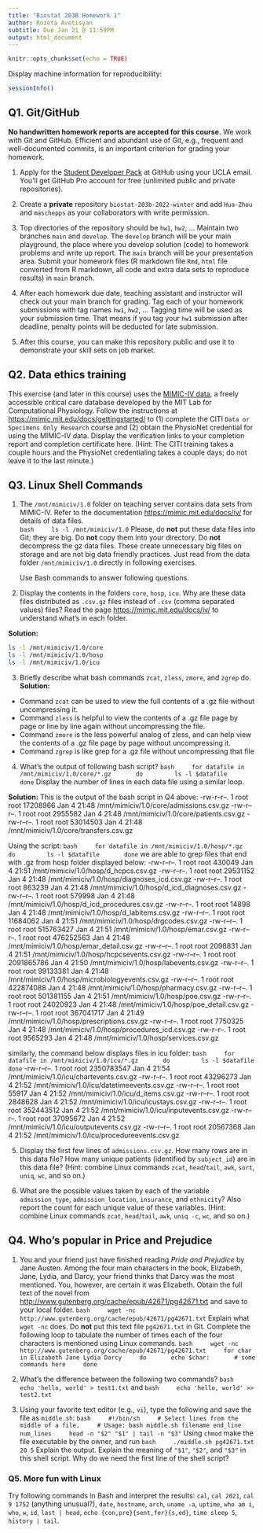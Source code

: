 ```yaml
---
title: "Biostat 203B Homework 1"
author: Rozeta Avetisyan
subtitle: Due Jan 21 @ 11:59PM
output: html_document
---
```


```r
knitr::opts_chunk$set(echo = TRUE)
```

Display machine information for reproducibility:
```r
sessionInfo()
```

## Q1. Git/GitHub

**No handwritten homework reports are accepted for this course.** We work with Git and GitHub. Efficient and abundant use of Git, e.g., frequent and well-documented commits, is an important criterion for grading your homework.

1. Apply for the [Student Developer Pack](https://education.github.com/pack) at GitHub using your UCLA email. You'll get GitHub Pro account for free (unlimited public and private repositories).

2. Create a **private** repository `biostat-203b-2022-winter` and add `Hua-Zhou` and `maschepps` as your collaborators with write permission.

3. Top directories of the repository should be `hw1`, `hw2`, ... Maintain two branches `main` and `develop`. The `develop` branch will be your main playground, the place where you develop solution (code) to homework problems and write up report. The `main` branch will be your presentation area. Submit your homework files (R markdown file `Rmd`, `html` file converted from R markdown, all code and extra data sets to reproduce results) in `main` branch.

4. After each homework due date, teaching assistant and instructor will check out your main branch for grading. Tag each of your homework submissions with tag names `hw1`, `hw2`, ... Tagging time will be used as your submission time. That means if you tag your `hw1` submission after deadline, penalty points will be deducted for late submission.

5. After this course, you can make this repository public and use it to demonstrate your skill sets on job market.

## Q2. Data ethics training

This exercise (and later in this course) uses the [MIMIC-IV data](https://mimic-iv.mit.edu), a freely accessible critical care database developed by the MIT Lab for Computational Physiology. Follow the instructions at <https://mimic.mit.edu/docs/gettingstarted/> to (1) complete the CITI `Data or Specimens Only Research` course and (2) obtain the PhysioNet credential for using the MIMIC-IV data. Display the verification links to your completion report and completion certificate here. (Hint: The CITI training takes a couple hours and the PhysioNet credentialing takes a couple days; do not leave it to the last minute.)


## Q3. Linux Shell Commands

1. The `/mnt/mimiciv/1.0` folder on teaching server contains data sets from MIMIC-IV. Refer to the documentation <https://mimic.mit.edu/docs/iv/> for details of data files.  
    ```bash
    ls -l /mnt/mimiciv/1.0
    ```
Please, do **not** put these data files into Git; they are big. Do **not** copy them into your directory. Do **not** decompress the gz data files. These create unnecessary big files on storage and are not big data friendly practices. Just read from the data folder `/mnt/mimiciv/1.0` directly in following exercises. 

    Use Bash commands to answer following questions.

2. Display the contents in the folders `core`, `hosp`, `icu`. Why are these data files distributed as `.csv.gz` files instead of `.csv` (comma separated values) files? Read the page <https://mimic.mit.edu/docs/iv/> to understand what's in each folder.

**Solution:**
```bash
ls -l /mnt/mimiciv/1.0/core
ls -l /mnt/mimiciv/1.0/hosp
ls -l /mnt/mimiciv/1.0/icu
```

3. Briefly describe what bash commands `zcat`, `zless`, `zmore`, and `zgrep` do.
**Solution:**
* Command `zcat` can be used to view the full contents of a .gz file without 
uncompressing it.
* Command `zless` is helpful to view the contents of a .gz file page by page or
line by line again without uncompressing the file.
* Command `zmore` is the less powerful analog of zless, and can help view the
contents of a .gz file page by page without uncompressing it.
* Command `zgrep` is like grep for a .gz file without uncompressing that file

4. What's the output of following bash script?
    ```bash
    for datafile in /mnt/mimiciv/1.0/core/*.gz
      do
        ls -l $datafile
      done
    ```
Display the number of lines in each data file using a similar loop.

**Solution:**
This is the output of the bash script in Q4 above:
-rw-r--r--. 1 root root 17208966 Jan  4 21:48 
/mnt/mimiciv/1.0/core/admissions.csv.gz
-rw-r--r--. 1 root root 2955582 Jan  4 21:48 
/mnt/mimiciv/1.0/core/patients.csv.gz
-rw-r--r--. 1 root root 53014503 Jan  4 21:48 
/mnt/mimiciv/1.0/core/transfers.csv.gz

Using the script: 
    ```bash
    for datafile in /mnt/mimiciv/1.0/hosp/*.gz
      do
        ls -l $datafile
      done
    ```
we are able to grep files that end with .gz from hosp folder displayed below:
-rw-r--r--. 1 root root 430049 Jan  4 21:51 
/mnt/mimiciv/1.0/hosp/d_hcpcs.csv.gz
-rw-r--r--. 1 root root 29531152 Jan  4 21:48 
/mnt/mimiciv/1.0/hosp/diagnoses_icd.csv.gz
-rw-r--r--. 1 root root 863239 Jan  4 21:48 
/mnt/mimiciv/1.0/hosp/d_icd_diagnoses.csv.gz
-rw-r--r--. 1 root root 579998 Jan  4 21:48 
/mnt/mimiciv/1.0/hosp/d_icd_procedures.csv.gz
-rw-r--r--. 1 root root 14898 Jan  4 21:48 
/mnt/mimiciv/1.0/hosp/d_labitems.csv.gz
-rw-r--r--. 1 root root 11684062 Jan  4 21:51 
/mnt/mimiciv/1.0/hosp/drgcodes.csv.gz
-rw-r--r--. 1 root root 515763427 Jan  4 21:51 
/mnt/mimiciv/1.0/hosp/emar.csv.gz
-rw-r--r--. 1 root root 476252563 Jan  4 21:48 
/mnt/mimiciv/1.0/hosp/emar_detail.csv.gz
-rw-r--r--. 1 root root 2098831 Jan  4 21:51 
/mnt/mimiciv/1.0/hosp/hcpcsevents.csv.gz
-rw-r--r--. 1 root root 2091865786 Jan  4 21:50 
/mnt/mimiciv/1.0/hosp/labevents.csv.gz
-rw-r--r--. 1 root root 99133381 Jan  4 21:48 
/mnt/mimiciv/1.0/hosp/microbiologyevents.csv.gz
-rw-r--r--. 1 root root 422874088 Jan  4 21:48 
/mnt/mimiciv/1.0/hosp/pharmacy.csv.gz
-rw-r--r--. 1 root root 501381155 Jan  4 21:51 
/mnt/mimiciv/1.0/hosp/poe.csv.gz
-rw-r--r--. 1 root root 24020923 Jan  4 21:48 
/mnt/mimiciv/1.0/hosp/poe_detail.csv.gz
-rw-r--r--. 1 root root 367041717 Jan  4 21:49 
/mnt/mimiciv/1.0/hosp/prescriptions.csv.gz
-rw-r--r--. 1 root root 7750325 Jan  4 21:48 
/mnt/mimiciv/1.0/hosp/procedures_icd.csv.gz
-rw-r--r--. 1 root root 9565293 Jan  4 21:48 
/mnt/mimiciv/1.0/hosp/services.csv.gz

similarly, the command below displays files in icu folder:
    ```bash
    for datafile in /mnt/mimiciv/1.0/icu/*.gz
      do
        ls -l $datafile
      done
    ```
-rw-r--r--. 1 root root 2350783547 Jan  4 21:54 
/mnt/mimiciv/1.0/icu/chartevents.csv.gz
-rw-r--r--. 1 root root 43296273 Jan  4 21:52 
/mnt/mimiciv/1.0/icu/datetimeevents.csv.gz
-rw-r--r--. 1 root root 55917 Jan  4 21:52 
/mnt/mimiciv/1.0/icu/d_items.csv.gz
-rw-r--r--. 1 root root 2848628 Jan  4 21:52 
/mnt/mimiciv/1.0/icu/icustays.csv.gz
-rw-r--r--. 1 root root 352443512 Jan  4 21:52 
/mnt/mimiciv/1.0/icu/inputevents.csv.gz
-rw-r--r--. 1 root root 37095672 Jan  4 21:52 
/mnt/mimiciv/1.0/icu/outputevents.csv.gz
-rw-r--r--. 1 root root 20567368 Jan  4 21:52 
/mnt/mimiciv/1.0/icu/procedureevents.csv.gz

5. Display the first few lines of `admissions.csv.gz`. How many rows are in this data file? How many unique patients (identified by `subject_id`) are in this data file? (Hint: combine Linux commands `zcat`, `head`/`tail`, `awk`, `sort`, `uniq`, `wc`, and so on.)

6. What are the possible values taken by each of the variable `admission_type`, `admission_location`, `insurance`, and `ethnicity`? Also report the count for each unique value of these variables. (Hint: combine Linux commands `zcat`, `head`/`tail`, `awk`, `uniq -c`, `wc`, and so on.)

## Q4. Who's popular in Price and Prejudice

1. You and your friend just have finished reading *Pride and Prejudice* by Jane Austen. Among the four main characters in the book, Elizabeth, Jane, Lydia, and Darcy, your friend thinks that Darcy was the most mentioned. You, however, are certain it was Elizabeth. Obtain the full text of the novel from <http://www.gutenberg.org/cache/epub/42671/pg42671.txt> and save to your local folder. 
    ```bash
    wget -nc http://www.gutenberg.org/cache/epub/42671/pg42671.txt
    ```
Explain what `wget -nc` does. Do **not** put this text file `pg42671.txt` in Git. Complete the following loop to tabulate the number of times each of the four characters is mentioned using Linux commands.
    ```bash
    wget -nc http://www.gutenberg.org/cache/epub/42671/pg42671.txt
    for char in Elizabeth Jane Lydia Darcy
    do
      echo $char:
      # some commands here
    done
    ```

2. What's the difference between the following two commands?
    ```bash
    echo 'hello, world' > test1.txt
    ```
    and
    ```bash
    echo 'hello, world' >> test2.txt
    ```

3. Using your favorite text editor (e.g., `vi`), type the following and save the file as `middle.sh`:
    ```bash
    #!/bin/sh
    # Select lines from the middle of a file.
    # Usage: bash middle.sh filename end_line num_lines
    head -n "$2" "$1" | tail -n "$3"
    ```
Using `chmod` make the file executable by the owner, and run 
    ```bash
    ./middle.sh pg42671.txt 20 5
    ```
Explain the output. Explain the meaning of `"$1"`, `"$2"`, and `"$3"` in this shell script. Why do we need the first line of the shell script?

### Q5. More fun with Linux

Try following commands in Bash and interpret the results: `cal`, `cal 2021`, `cal 9 1752` (anything unusual?), `date`, `hostname`, `arch`, `uname -a`, `uptime`, `who am i`, `who`, `w`, `id`, `last | head`, `echo {con,pre}{sent,fer}{s,ed}`, `time sleep 5`, `history | tail`.
